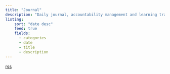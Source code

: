 ```yaml
---
title: "Journal"
description: "Daily journal, accountability management and learning tracking."
listing:
    sort: "date desc"
    feed: true
    fields:
      - categories
      - date
      - title
      - description
---
```


[rss](index.xml)